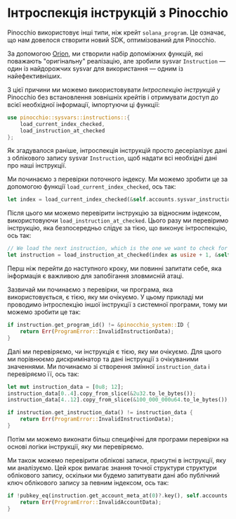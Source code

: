 
# Інтроспекція інструкцій з Pinocchio

Pinocchio використовує інші типи, ніж крейт `solana_program`. Це означає, що нам довелося створити новий SDK, оптимізований для Pinocchio.

За допомогою [Orion](https://x.com/BasedOrion_), ми створили набір допоміжних функцій, які поважають "оригінальну"
реалізацію, але зробили sysvar `Instruction` — один із найдорожчих sysvar для використання — одним із найефективніших.

З цієї причини ми можемо використовувати *Інтроспекцію інструкцій* у Pinocchio без встановлення зовнішніх крейтів і отримувати доступ до всієї необхідної інформації, імпортуючи ці функції:

```rust
use pinocchio::sysvars::instructions::{
    load_current_index_checked, 
    load_instruction_at_checked
}; 
```

<ArticleSection name="Як використовувати інтроспекцію" id="how-to-use-introspection" level="h2" />

Як згадувалося раніше, інтроспекція інструкцій просто десеріалізує дані з облікового запису sysvar `Instruction`, щоб надати всі необхідні дані про наші інструкції.

Ми починаємо з перевірки поточного індексу. Ми можемо зробити це за допомогою функції `load_current_index_checked`, ось так:

```rust
let index = load_current_index_checked(&self.accounts.sysvar_instructions)?;
```

Після цього ми можемо перевірити інструкцію за відносним індексом, використовуючи `load_instruction_at_checked`. Цього разу ми перевіримо інструкцію, яка безпосередньо слідує за тією, що виконує інтроспекцію, ось так:

```rust
// We load the next instruction, which is the one we want to check for the correct input.
let instruction = load_instruction_at_checked(index as usize + 1, &self.accounts.sysvar_instructions)?;
```

Перш ніж перейти до наступного кроку, ми повинні запитати себе, яка інформація є важливою для запобігання зловмисній атаці.

Зазвичай ми починаємо з перевірки, чи програма, яка використовується, є тією, яку ми очікуємо. У цьому прикладі ми проводимо інтроспекцію іншої інструкції з системної програми, тому ми можемо зробити це так:

```rust
if instruction.get_program_id() != &pinocchio_system::ID {
    return Err(ProgramError::InvalidInstructionData);
}
```

Далі ми перевіряємо, чи інструкція є тією, яку ми очікуємо. Для цього ми порівнюємо дискримінатор та дані інструкції з очікуваними значеннями. Ми починаємо зі створення змінної `instruction_data` і перевіряємо її, ось так:

```rust
let mut instruction_data = [0u8; 12];
instruction_data[0..4].copy_from_slice(&2u32.to_le_bytes());
instruction_data[4..12].copy_from_slice(&100_000_000u64.to_le_bytes());

if instruction.get_instruction_data() != instruction_data {
    return Err(ProgramError::InvalidInstructionData);
}
```

Потім ми можемо виконати більш специфічні для програми перевірки на основі логіки інструкції, яку ми перевіряємо.

Ми також можемо перевірити облікові записи, присутні в інструкції, яку ми аналізуємо. Цей крок вимагає знання точної структури структури облікового запису, оскільки ми будемо запитувати дані або публічний ключ облікового запису за певним індексом, ось так:

```rust
if !pubkey_eq(instruction.get_account_meta_at(0)?.key(), self.accounts.from.key()) {
    return Err(ProgramError::InvalidAccountData);
}
```
